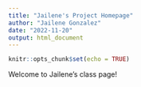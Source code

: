 ```yaml
---
title: "Jailene's Project Homepage"
author: "Jailene Gonzalez"
date: "2022-11-20"
output: html_document
---
```


```r
knitr::opts_chunk$set(echo = TRUE)
```

Welcome to Jailene's class page!